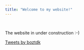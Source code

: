 ```yaml
---
title: "Welcome to my website!"
---
```



<p>&nbsp;</p>


The website in under construction :-)


  
  

<div>
  <a class="twitter-timeline" data-width="800"  data-height="800" href="https://twitter.com/boztdk?ref_src=twsrc%5Etfw">Tweets by boztdk</a> <script 
async src="https://platform.twitter.com/widgets.js" charset="utf-8"></script>
</div>















